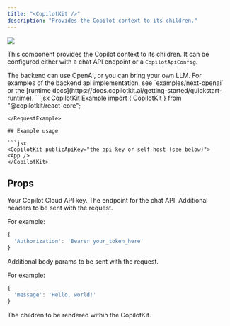 ```yaml
---
title: "<CopilotKit />"
description: "Provides the Copilot context to its children."
---
```


<img
  referrerPolicy="no-referrer-when-downgrade"
  src="https://static.scarf.sh/a.png?x-pxid=a9b290bb-38f9-4518-ac3b-8f54fdbf43be"
/>

This component provides the Copilot context to its children.
It can be configured either with a chat API endpoint or a `CopilotApiConfig`.

<Note>
  The backend can use OpenAI, or you can bring your own LLM. For examples of the
  backend api implementation, see `examples/next-openai` or the [runtime
  docs](https://docs.copilotkit.ai/getting-started/quickstart-runtime).
</Note>

<RequestExample>
  ```jsx CopilotKit Example
  import { CopilotKit } from "@copilotkit/react-core";

  <CopilotKit 
    runtimeUrl="https://your.copilotkit.api">
    <YourApp/>
  </CopilotKit>
  ```
</RequestExample>

## Example usage

```jsx
<CopilotKit publicApiKey="the api key or self host (see below)">
  <App />
</CopilotKit>
```

## Props

<ResponseField name="apiKey" type="string">
  Your Copilot Cloud API key.
</ResponseField>

<ResponseField name="runtimeUrl" type="string">
  The endpoint for the chat API.
</ResponseField>

<ResponseField name="headers" type="Record<string, string>" default="{}">
  Additional headers to be sent with the request.
  
  For example:
```js
{
  'Authorization': 'Bearer your_token_here'
}
```
</ResponseField>

<ResponseField name="body" type="Record<string, string>" default="{}">
  Additional body params to be sent with the request.
  
  For example:
```js
{
  'message': 'Hello, world!'
}
```
</ResponseField>

<ResponseField name="children" type="ReactNode">
  The children to be rendered within the CopilotKit.
</ResponseField>
